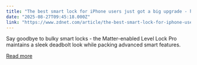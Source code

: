 ```yaml
---
title: "The best smart lock for iPhone users just got a big upgrade - here's why it matters"
date: "2025-08-27T09:45:18.000Z"
link: "https://www.zdnet.com/article/the-best-smart-lock-for-iphone-users-just-got-a-big-upgrade-heres-why-it-matters/"
---
```


Say goodbye to bulky smart locks - the Matter-enabled Level Lock Pro maintains a sleek deadbolt look while packing advanced smart features.

[Read more](https://www.zdnet.com/article/the-best-smart-lock-for-iphone-users-just-got-a-big-upgrade-heres-why-it-matters/)
